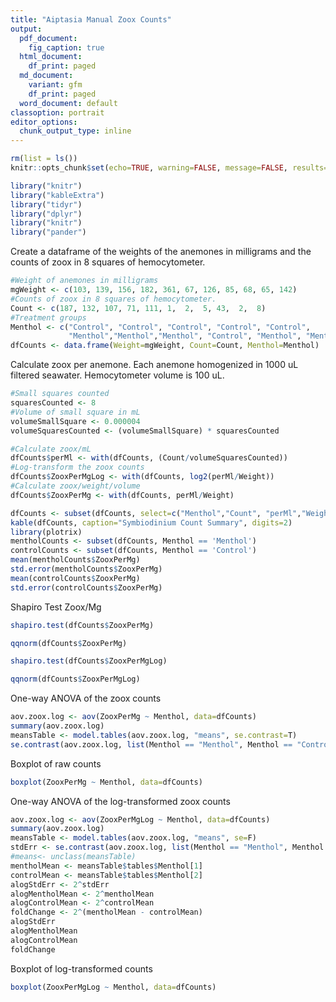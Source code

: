 ```yaml
---
title: "Aiptasia Manual Zoox Counts"
output:
  pdf_document:
    fig_caption: true
  html_document:
    df_print: paged
  md_document:
    variant: gfm
    df_print: paged
  word_document: default
classoption: portrait
editor_options: 
  chunk_output_type: inline
---
```

```r
rm(list = ls())
knitr::opts_chunk$set(echo=TRUE, warning=FALSE, message=FALSE, results='asis')
```

```r
library("knitr")
library("kableExtra")
library("tidyr")
library("dplyr")
library("knitr")
library("pander")
```

Create a dataframe of the weights of the anemones in milligrams and the counts of zoox in 8 squares of hemocytometer.

```r
#Weight of anemones in milligrams
mgWeight <- c(103, 139, 156, 182, 361, 67, 126, 85, 68, 65, 142)
#Counts of zoox in 8 squares of hemocytometer.
Count <- c(187, 132, 107, 71, 111, 1,  2,  5, 43,  2,  8)
#Treatment groups
Menthol <- c("Control", "Control", "Control", "Control", "Control", 
             "Menthol","Menthol","Menthol", "Control", "Menthol", "Menthol")
dfCounts <- data.frame(Weight=mgWeight, Count=Count, Menthol=Menthol)
```

Calculate zoox per anemone. Each anemone homogenized in 1000 uL filtered seawater. Hemocytometer volume is 100 uL.

```r
#Small squares counted
squaresCounted <- 8
#Volume of small square in mL
volumeSmallSquare <- 0.000004 
volumeSquaresCounted <- (volumeSmallSquare) * squaresCounted
```
```r
#Calculate zoox/mL
dfCounts$perMl <- with(dfCounts, (Count/volumeSquaresCounted))
#Log-transform the zoox counts
dfCounts$ZooxPerMgLog <- with(dfCounts, log2(perMl/Weight))
#Calculate zoox/weight/volume
dfCounts$ZooxPerMg <- with(dfCounts, perMl/Weight)
```

\newpage

```r
dfCounts <- subset(dfCounts, select=c("Menthol","Count", "perMl","Weight", "ZooxPerMg", "ZooxPerMgLog"))
kable(dfCounts, caption="Symbiodinium Count Summary", digits=2)
library(plotrix)
mentholCounts <- subset(dfCounts, Menthol == 'Menthol')
controlCounts <- subset(dfCounts, Menthol == 'Control')
mean(mentholCounts$ZooxPerMg)
std.error(mentholCounts$ZooxPerMg)
mean(controlCounts$ZooxPerMg)
std.error(controlCounts$ZooxPerMg)
```

\newpage
Shapiro Test Zoox/Mg

```r
shapiro.test(dfCounts$ZooxPerMg)
```

\newpage

```r
qqnorm(dfCounts$ZooxPerMg)
```

\newpage

```r
shapiro.test(dfCounts$ZooxPerMgLog)
```

```r
qqnorm(dfCounts$ZooxPerMgLog)
```


\newpage

One-way ANOVA of the zoox counts

```r
aov.zoox.log <- aov(ZooxPerMg ~ Menthol, data=dfCounts)
summary(aov.zoox.log)
meansTable <- model.tables(aov.zoox.log, "means", se.contrast=T)
se.contrast(aov.zoox.log, list(Menthol == "Menthol", Menthol == "Control"))
```
Boxplot of raw counts

```r
boxplot(ZooxPerMg ~ Menthol, data=dfCounts)
```

One-way ANOVA of the log-transformed zoox counts

```r
aov.zoox.log <- aov(ZooxPerMgLog ~ Menthol, data=dfCounts)
summary(aov.zoox.log)
meansTable <- model.tables(aov.zoox.log, "means", se=F)
stdErr <- se.contrast(aov.zoox.log, list(Menthol == "Menthol", Menthol == "Control"))
#means<- unclass(meansTable)
mentholMean <- meansTable$tables$Menthol[1]
controlMean <- meansTable$tables$Menthol[2]
alogStdErr <- 2^stdErr
alogMentholMean <- 2^mentholMean
alogControlMean <- 2^controlMean
foldChange <- 2^(mentholMean - controlMean)
alogStdErr
alogMentholMean
alogControlMean
foldChange
```

\newpage
Boxplot of log-transformed counts

```r
boxplot(ZooxPerMgLog ~ Menthol, data=dfCounts)
```

